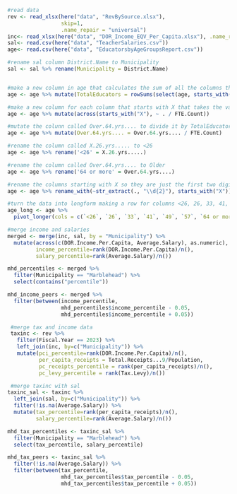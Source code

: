 
```r
#read data
rev <- read_xlsx(here("data", "RevBySource.xlsx"),
                 skip=1,
                 .name_repair = "universal")
inc<- read_xlsx(here("data", "DOR_Income_EQV_Per_Capita.xlsx"), .name_repair = "universal")
sal<- read.csv(here("data", "TeacherSalaries.csv"))
age<- read.csv(here("data", "EducatorsbyAgeGroupsReport.csv"))

#rename sal column District.Name to Municipality
sal <- sal %>% rename(Municipality = District.Name)


#make a new column in age that calculates the sum of all the columns that start with X
age <- age %>% mutate(TotalEducators = rowSums(select(age, starts_with("X"))))

#make a new column for each column that starts with X that takes the value in that column and divides it by Total Educators
age <- age %>% mutate(across(starts_with("X"), ~ . / FTE.Count))

#mutate the colunn called Over.64.yrs.... to divide it by TotalEducators
age <- age %>% mutate(Over.64.yrs.... = Over.64.yrs.... / FTE.Count)

#rename the column called X.26.yrs..... to <26
age <- age %>% rename('<26' = X.26.yrs.....)

#rename the column called Over.64.yrs.... to Older
age <- age %>% rename('64 or more' = Over.64.yrs....)

#rename the columns starting with X so they are just the first two digit number that appears in the name
age <- age %>% rename_with(~str_extract(., "\\d{2}"), starts_with("X"))

#turn the data into longform making a row for columns <26, 26, 33, 41, 49, 57, Older
age_long <- age %>%
  pivot_longer(cols = c(`<26`, `26`, `33`, `41`, `49`, `57`, `64 or more`), names_to = "AgeGroup", values_to = "Percent")
```
```r
#merge income and salaries
merged <- merge(inc, sal, by = "Municipality") %>%
  mutate(across(c(DOR.Income.Per.Capita, Average.Salary), as.numeric),
         income_percentile=rank(DOR.Income.Per.Capita)/n(), 
         salary_percentile=rank(Average.Salary)/n())

```

```r
mhd_percentiles <- merged %>% 
  filter(Municipality == "Marblehead") %>% 
  select(contains("percentile"))

mhd_income_peers <- merged %>%
  filter(between(income_percentile,
                 mhd_percentiles$income_percentile - 0.05,
                 mhd_percentiles$income_percentile + 0.05))
```

```r
 #merge tax and income data
 taxinc <- rev %>%
   filter(Fiscal.Year == 2023) %>%
   left_join(inc, by=c("Municipality")) %>%
   mutate(pci_percentile=rank(DOR.Income.Per.Capita)/n(),
          per_capita_receipts = Total.Receipts...9/Population,
          pc_receipts_percentile = rank(per_capita_receipts)/n(),
          pc_levy_percentile = rank(Tax.Levy)/n())
```


```r
 #merge taxinc with sal
taxinc_sal <- taxinc %>%
  left_join(sal, by=c("Municipality")) %>%
  filter(!is.na(Average.Salary)) %>%
  mutate(tax_percentile=rank(per_capita_receipts)/n(), 
         salary_percentile=rank(Average.Salary)/n())
```

```r
mhd_tax_percentiles <- taxinc_sal %>%
  filter(Municipality == "Marblehead") %>%
  select(tax_percentile, salary_percentile)
```

```r
mhd_tax_peers <- taxinc_sal %>%
  filter(!is.na(Average.Salary)) %>%
  filter(between(tax_percentile,
                 mhd_tax_percentiles$tax_percentile - 0.05,
                 mhd_tax_percentiles$tax_percentile + 0.05))
```

